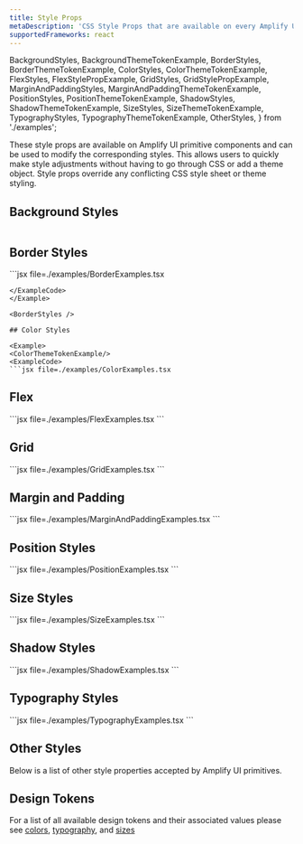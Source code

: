 ```yaml
---
title: Style Props
metaDescription: 'CSS Style Props that are available on every Amplify UI component'
supportedFrameworks: react
---
```


  BackgroundStyles,
  BackgroundThemeTokenExample,
  BorderStyles,
  BorderThemeTokenExample,
  ColorStyles,
  ColorThemeTokenExample,
  FlexStyles,
  FlexStylePropExample,
  GridStyles,
  GridStylePropExample,
  MarginAndPaddingStyles,
  MarginAndPaddingThemeTokenExample,
  PositionStyles,
  PositionThemeTokenExample,
  ShadowStyles,
  ShadowThemeTokenExample,
  SizeStyles,
  SizeThemeTokenExample,
  TypographyStyles,
  TypographyThemeTokenExample,
  OtherStyles,
} from './examples';

These style props are available on Amplify UI primitive components and can be used to modify the corresponding styles. This allows users to quickly make style adjustments without having to go through CSS or add a theme object. Style props override any conflicting CSS style sheet or theme styling.

## Background Styles
<Example>

<BackgroundThemeTokenExample/>
<ExampleCode>

```jsx file=./examples/BackgroundExamples.tsx

```

</ExampleCode>
</Example>

<BackgroundStyles />

## Border Styles

<Example className="example-styling-demo">
<BorderThemeTokenExample/>
<ExampleCode>
```jsx file=./examples/BorderExamples.tsx

```
</ExampleCode>
</Example>

<BorderStyles />

## Color Styles

<Example>
<ColorThemeTokenExample/>
<ExampleCode>
```jsx file=./examples/ColorExamples.tsx
```
</ExampleCode>
</Example>

<ColorStyles />

## Flex

<Example>
<FlexStylePropExample />
<ExampleCode>
```jsx file=./examples/FlexExamples.tsx
```
</ExampleCode>
</Example>

<FlexStyles />

## Grid

<Example>
<GridStylePropExample />
<ExampleCode>
```jsx file=./examples/GridExamples.tsx
```
</ExampleCode>
</Example>

<GridStyles />

## Margin and Padding

<Example className="example-styling-demo">
<MarginAndPaddingThemeTokenExample />
<ExampleCode>
```jsx file=./examples/MarginAndPaddingExamples.tsx
```
</ExampleCode>
</Example>

<MarginAndPaddingStyles />

## Position Styles

<Example>
<PositionThemeTokenExample />
<ExampleCode>
```jsx file=./examples/PositionExamples.tsx
```
</ExampleCode>
</Example>

<PositionStyles />

## Size Styles

<Example className="example-styling-demo">
<SizeThemeTokenExample />
<ExampleCode>
```jsx file=./examples/SizeExamples.tsx
```
</ExampleCode>
</Example>

<SizeStyles />

## Shadow Styles

<Example className="example-styling-demo">
<ShadowThemeTokenExample />
<ExampleCode>
```jsx file=./examples/ShadowExamples.tsx
```
</ExampleCode>
</Example>

<ShadowStyles />

## Typography Styles

<Example>
<TypographyThemeTokenExample />
<ExampleCode>
```jsx file=./examples/TypographyExamples.tsx
```
</ExampleCode>
</Example>

<TypographyStyles />

## Other Styles

Below is a list of other style properties accepted by Amplify UI primitives.

<OtherStyles />

## Design Tokens

For a list of all available design tokens and their associated values please see [colors](/theming/default-theme/colors), [typography](/theming/default-theme/typography), and [sizes](/theming/default-theme/sizes)
